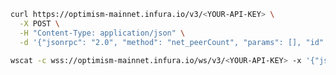 
<Tabs>
  <TabItem value="cURL">

```bash
curl https://optimism-mainnet.infura.io/v3/<YOUR-API-KEY> \
  -X POST \
  -H "Content-Type: application/json" \
  -d '{"jsonrpc": "2.0", "method": "net_peerCount", "params": [], "id":1}'
```

  </TabItem>
  <TabItem value="WSS">

```bash
wscat -c wss://optimism-mainnet.infura.io/ws/v3/<YOUR-API-KEY> -x '{"jsonrpc": "2.0", "method": "net_peerCount", "params": [], "id":1}'
```

  </TabItem>
</Tabs>
